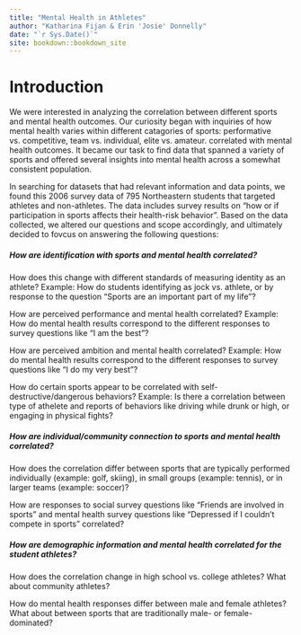 ```yaml
--- 
title: "Mental Health in Athletes"
author: "Katharina Fijan & Erin 'Josie' Donnelly"
date: "`r Sys.Date()`"
site: bookdown::bookdown_site
---
```


# Introduction

We were interested in analyzing the correlation between different sports and mental health outcomes. Our curiosity began with inquiries of how mental health varies within different catagories of sports: performative vs. competitive, team vs. individual, elite vs. amateur. correlated with mental health outcomes. It became our task to find data that spanned a variety of sports and offered several insights into mental health across a somewhat consistent population.

In searching for datasets that had relevant information and data points, we found this 2006 survey data of 795 Northeastern students that targeted athletes and non-athletes. The data includes survey results on “how or if participation in sports affects their health-risk behavior”. Based on the data collected, we altered our questions and scope accordingly, and ultimately decided to fovcus on answering the following questions:

##### How are identification with sports and mental health correlated?

How does this change with different standards of measuring identity as an athlete?
Example: How do students identifying as jock vs. athlete, or by response to the question “Sports are an important part of my life”?

How are perceived performance and mental health correlated?
Example: How do mental health results correspond to the different responses to survey questions like “I am the best”?

How are perceived ambition and mental health correlated?
Example: How do mental health results correspond to the different responses to survey questions like “I do my very best”?

How do certain sports appear to be correlated with self-destructive/dangerous behaviors?
Example: Is there a correlation between type of athelete and reports of behaviors like driving while drunk or high, or engaging in physical fights?

##### How are individual/community connection to sports and mental health correlated?

How does the correlation differ between sports that are typically performed individually (example: golf, skiing), in small groups (example: tennis), or in larger teams (example: soccer)?

How are responses to social survey questions like “Friends are involved in sports” and mental health survey questions like “Depressed if I couldn’t compete in sports” correlated?

##### How are demographic information and mental health correlated for the student athletes?

How does the correlation change in high school vs. college athletes? What about community athletes?

How do mental health responses differ between male and female athletes? What about between sports that are traditionally male- or female-dominated? 
